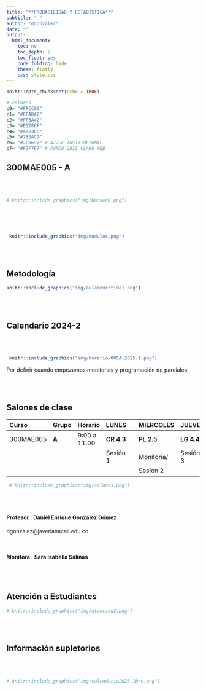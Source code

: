 ```yaml
---
title: "**PROBABILIDAD Y ESTADÍSTICA**"
subtitle: " "
author: "dgonzalez"
date: ""
output:
  html_document:
    toc: no
    toc_depth: 2
    toc_float: yes
    code_folding: hide
    theme: flatly
    css: style.css
---
```



```r
knitr::opts_chunk$set(echo = TRUE)

# colores
c0= "#FFCC00"
c1= "#FFAD42"
c2= "#FF5A42"
c3= "#E1286F"
c4= "#4983F6"
c5= "#783AC7"
c6= "#2C5697" # AZZUL INSTITUCIONAL
c7= "#F7F7F7" # FONDO GRIS CLARO WEB


```

## **300MAE005 - A**

<br/><br/>



```r
# knitr::include_graphics("img/bannerG.png")
```


<br/><br/><br/>


```r
 knitr::include_graphics("img/modulos.png")
```
<br/><br/>



## **Metodología**

<div class="box2"> 
```r
knitr::include_graphics("img/aulainvertida1.png")
```

</div>

<br/><br/>

## **Calendario 2024-2**
<div class="box2">


<br/><br/>


```r
 knitr::include_graphics("img/horario-005A-2025-1.png")
```

Por definir cuando empezamos monitorias y  programación de parciales


</div>

<br/><br/>

## **Salones de clase**
<div class="box2">

|Curso     | **Grupo** | Horario       | **LUNES**  |                | **MIERCOLES** |  **JUEVES**    |             |
|:---------|:----------|:--------------|:-----------|:---------------|:--------------|:---------------|:------------|
|300MAE005 |  **A**    |9:00 a 11:00   |**CR 4.3**  |                |  **PL 2.5**   |**LG 4.4**      |             |
|          |           |               |Sesión 1    |                |  Monitoria/   |Sesión 3        |             |
|          |           |               |            |                |  Sesión 2     |                |             |



```r
 # knitr::include_graphics("img/salones.png")
```

</div>

<br/><br/>

<div class="box2">

#### **Profesor** : Daniel Enrique González Gómez 

dgonzalez@javerianacali.edu.co

<br/>

#### **Monitora** : Sara Isabella Salinas

</div>

<br/><br/>

## **Atención a Estudiantes**
<div class="box2">



```r
# knitr::include_graphics("img/atencion2.png")
```

</div>

<br/><br/>


## **Información supletorios**

<!-- <div class="box2"> -->

<!-- ### **DPTO. DE CIENCIAS NATURALES Y MATEMÁTICAS** -->
<!-- #### **EXÁMENES SUPLETORIOS - 1er corte** -->

<!-- **DIURNOS** -->

<!-- - **Fecha:** -->
<!-- - **Hora:**  -->
<!-- - **Lugar:**  -->

<!-- **NOCTURNOS (solo carreras nocturnas)** -->

<!-- - **Fecha:**  -->
<!-- - **Hora:**  -->
<!-- - **Lugar:**  -->




<!-- ```{r, echo=FALSE, out.width="70%", fig.align = "center"} -->
<!--  # knitr::include_graphics("img/supletorio1.png") -->
<!-- ``` -->

<!-- </div> -->

<br/><br/>


```r
# knitr::include_graphics("img/calendario2023-1bre.png")
```
